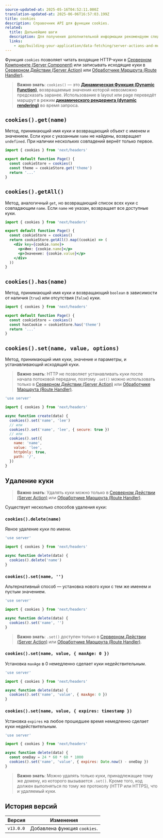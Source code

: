 ```yaml
---
source-updated-at: 2025-05-16T04:52:11.000Z
translation-updated-at: 2025-06-06T16:57:03.199Z
title: cookies
description: Справочник API для функции cookies.
related:
  title: Дальнейшие шаги
  description: Для получения дополнительной информации рекомендуем следующие разделы
  links:
    - app/building-your-application/data-fetching/server-actions-and-mutations
---
```


Функция `cookies` позволяет читать входящие HTTP-куки в [Серверном Компоненте (Server Component)](/docs/app/building-your-application/rendering/server-components) или записывать исходящие куки в [Серверном Действии (Server Action)](/docs/app/building-your-application/data-fetching/server-actions-and-mutations) или [Обработчике Маршрута (Route Handler)](/docs/app/building-your-application/routing/route-handlers).

> **Важно знать**: `cookies()` — это **[Динамическая Функция (Dynamic Function)](/docs/app/building-your-application/rendering/server-components#server-rendering-strategies#dynamic-functions)**, возвращаемые значения которой невозможно предсказать заранее. Использование в layout или page переведёт маршрут в режим **[динамического рендеринга (dynamic rendering)](/docs/app/building-your-application/rendering/server-components#dynamic-rendering)** во время запроса.

## `cookies().get(name)`

Метод, принимающий имя куки и возвращающий объект с именем и значением. Если куки с указанным `name` не найдены, возвращает `undefined`. При наличии нескольких совпадений вернёт только первое.

```jsx filename="app/page.js"
import { cookies } from 'next/headers'

export default function Page() {
  const cookieStore = cookies()
  const theme = cookieStore.get('theme')
  return '...'
}
```

## `cookies().getAll()`

Метод, аналогичный `get`, но возвращающий список всех куки с совпадающим `name`. Если `name` не указан, возвращает все доступные куки.

```jsx filename="app/page.js"
import { cookies } from 'next/headers'

export default function Page() {
  const cookieStore = cookies()
  return cookieStore.getAll().map((cookie) => (
    <div key={cookie.name}>
      <p>Имя: {cookie.name}</p>
      <p>Значение: {cookie.value}</p>
    </div>
  ))
}
```

## `cookies().has(name)`

Метод, принимающий имя куки и возвращающий `boolean` в зависимости от наличия (`true`) или отсутствия (`false`) куки.

```jsx filename="app/page.js"
import { cookies } from 'next/headers'

export default function Page() {
  const cookieStore = cookies()
  const hasCookie = cookieStore.has('theme')
  return '...'
}
```

## `cookies().set(name, value, options)`

Метод, принимающий имя куки, значение и параметры, и устанавливающий исходящий куки.

> **Важно знать**: HTTP не позволяет устанавливать куки после начала потоковой передачи, поэтому `.set()` можно использовать только в [Серверном Действии (Server Action)](/docs/app/building-your-application/data-fetching/server-actions-and-mutations) или [Обработчике Маршрута (Route Handler)](/docs/app/building-your-application/routing/route-handlers).

```js filename="app/actions.js"
'use server'

import { cookies } from 'next/headers'

async function create(data) {
  cookies().set('name', 'lee')
  // или
  cookies().set('name', 'lee', { secure: true })
  // или
  cookies().set({
    name: 'name',
    value: 'lee',
    httpOnly: true,
    path: '/',
  })
}
```

## Удаление куки

> **Важно знать**: Удалять куки можно только в [Серверном Действии (Server Action)](/docs/app/building-your-application/data-fetching/server-actions-and-mutations) или [Обработчике Маршрута (Route Handler)](/docs/app/building-your-application/routing/route-handlers).

Существует несколько способов удаления куки:

### `cookies().delete(name)`

Явное удаление куки по имени.

```js filename="app/actions.js"
'use server'

import { cookies } from 'next/headers'

async function delete(data) {
  cookies().delete('name')
}
```

### `cookies().set(name, '')`

Альтернативный способ — установка нового куки с тем же именем и пустым значением.

```js filename="app/actions.js"
'use server'

import { cookies } from 'next/headers'

async function delete(data) {
  cookies().set('name', '')
}
```

> **Важно знать**: `.set()` доступен только в [Серверном Действии (Server Action)](/docs/app/building-your-application/data-fetching/server-actions-and-mutations) или [Обработчике Маршрута (Route Handler)](/docs/app/building-your-application/routing/route-handlers).

### `cookies().set(name, value, { maxAge: 0 })`

Установка `maxAge` в 0 немедленно сделает куки недействительным.

```js filename="app/actions.js"
'use server'

import { cookies } from 'next/headers'

async function delete(data) {
  cookies().set('name', 'value', { maxAge: 0 })
}
```

### `cookies().set(name, value, { expires: timestamp })`

Установка `expires` на любое прошедшее время немедленно сделает куки недействительным.

```js filename="app/actions.js"
'use server'

import { cookies } from 'next/headers'

async function delete(data) {
  const oneDay = 24 * 60 * 60 * 1000
  cookies().set('name', 'value', { expires: Date.now() - oneDay })
}
```

> **Важно знать**: Можно удалять только куки, принадлежащие тому же домену, из которого вызывается `.set()`. Кроме того, код должен выполняться по тому же протоколу (HTTP или HTTPS), что и удаляемый куки.

## История версий

| Версия    | Изменения               |
| --------- | --------------------- |
| `v13.0.0` | Добавлена функция `cookies`. |